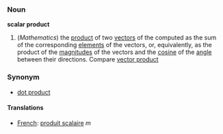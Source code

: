 ===Noun===
'''scalar product'''

#(''Mathematics'') the [[product]] of two [[vector]]s of the computed as the sum of the corresponding [[element]]s of the vectors, or, equivalently, as the product of the [[magnitude]]s of the vectors and the [[cosine]] of the [[angle]] between their directions.  Compare [[vector product]]

===Synonym===
*[[dot product]]

====Translations====
*[[French]]: [[produit scalaire]] ''m''